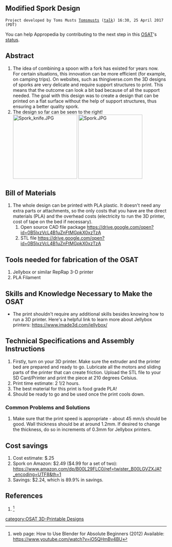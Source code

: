 {{242}}
==Modified Spork Design ==
 Project developed by Toms Musts [[User:Tomsmusts|Tomsmusts]] ([[User talk:Tomsmusts|talk]]) 16:30, 25 April 2017 (PDT)
{{Statusboxtop}}
{{status-design}}
{{status-prototype}}
You can help Appropedia by contributing to the next step in this [[OSAT]]'s [[:Category:Status|status]].
{{boxbottom}}

==Abstract==
# The idea of combining a spoon with a fork has existed for years now. For certain situations, this innovation can be more efficient (for example, on camping trips). On websites, such as thingiverse.com the 3D designs of sporks are very delicate and require support structures to print. This means that the outcome can look a bit bad because of all the support needed. The goal with this design was to create a design that can be printed on a flat surface without the help of support structures, thus ensuring a better quality spork.
# The design so far can be seen to the right! [[Image:Spork_knife.JPG|200px|right]] [[Image:Spork.JPG|200px|right]]

== Bill of Materials==
# The whole design can be printed with PLA plastic. It doesn't need any extra parts or attachments, so the only costs that you have are the direct materials (PLA) and the overhead costs (electricity to run the 3D printer, cost of tape on the bed if necessary).
## Open source CAD file package https://drive.google.com/open?id=0B5lxzVcL4B1uZnFtMGpkX0xzTzA
## STL file https://drive.google.com/open?id=0B5lxzVcL4B1uZnFtMGpkX0xzTzA

== Tools needed for fabrication of the OSAT==
# Jellybox or similar RepRap 3-D printer
# PLA Filament

== Skills and Knowledge Necessary to Make the OSAT ==
* The print shouldn't require any additional skills besides knowing how to run a 3D printer. Here's a helpful link to learn more about Jellybox printers: https://www.imade3d.com/jellybox/

== Technical Specifications and Assembly Instructions==
# Firstly, turn on your 3D printer. Make sure the extruder and the printer bed are prepared and ready to go. Lubricate all the motors and sliding parts of the printer that can create friction. Upload the STL file to your SD Card/Printer and print the piece at 210 degrees Celsius.
# Print time estimate: 2 1/2 hours.
# The best material for this print is food grade PLA!
# Should be ready to go and be used once the print cools down.


=== Common Problems and Solutions===
# Make sure that the print speed is appropriate - about 45 mm/s should be good. Wall thickness should be at around 1.2mm. If desired to change the thickness, do so in increments of 0.3mm for Jellybox printers.

== Cost savings==
# Cost estimate: $.25
# Spork on Amazon: $2.49 ($4.99 for a set of two): https://www.amazon.com/dp/B00L29FLC0/ref=twister_B00LGVZXJA?_encoding=UTF8&th=1
# Savings: $2.24, which is 89.9% in savings.

==References==

# <ref> web page: How to Use Blender for Absolute Beginners (2012) Available: https://www.youtube.com/watch?v=iO5QHmBv4BU</ref>

<references/> 

[[category:OSAT 3D-Printable Designs]]